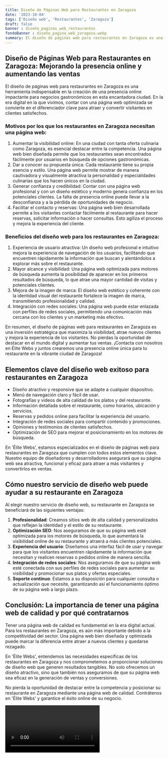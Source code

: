 ```yaml
---
title: Diseño de Páginas Web para Restaurantes en Zaragoza
date: '2023-10-04'
tags: ['Diseño web', 'Restaurantes', 'Zaragoza']
draft: false
banner : diseño_paginas_web_restaurantes
fondoBanner : diseño_pagina_web_zaragoza.webp
summary: El diseño de páginas web para restaurantes en Zaragoza es una herramienta indispensable en la creación de una presencia online impactante para negocios gastronómicos en esta encantadora ciudad. En la era digital en la que vivimos, contar con una página web optimizada se convierte en el diferenciador clave para atraer y convertir visitantes en clientes satisfechos.
---
```


## Diseño de Páginas Web para Restaurantes en Zaragoza: Mejorando la presencia online y aumentando las ventas

El diseño de páginas web para restaurantes en Zaragoza es una herramienta indispensable en la creación de una presencia online impactante para negocios gastronómicos en esta encantadora ciudad. En la era digital en la que vivimos, contar con una página web optimizada se convierte en el diferenciador clave para atraer y convertir visitantes en clientes satisfechos.

### Motivos por los que los restaurantes en Zaragoza necesitan una página web:
1. Aumentar la visibilidad online: En una ciudad con tanta oferta culinaria como Zaragoza, es esencial destacar entre la competencia. Una página web bien diseñada permite que los restaurantes sean encontrados fácilmente por usuarios en búsqueda de opciones gastronómicas.
2. Dar a conocer su propuesta única: Cada restaurante tiene su propia esencia y estilo. Una página web permite mostrar de manera cautivadora y visualmente atractiva la personalidad y especialidades culinarias que los hacen únicos en la ciudad.
3. Generar confianza y credibilidad: Contar con una página web profesional y con un diseño estético y moderno genera confianza en los potenciales clientes. La falta de presencia online puede llevar a la desconfianza y a la pérdida de oportunidades de negocio.
4. Facilitar el contacto y reservas: Una página web bien desarrollada permite a los visitantes contactar fácilmente al restaurante para hacer reservas, solicitar información o hacer consultas. Esto agiliza el proceso y mejora la experiencia del cliente.

### Beneficios del diseño web para los restaurantes en Zaragoza:
1. Experiencia de usuario atractiva: Un diseño web profesional e intuitivo mejora la experiencia de navegación de los usuarios, facilitando que encuentren rápidamente la información que buscan y alentándolos a explorar más sobre el restaurante.
2. Mayor alcance y visibilidad: Una página web optimizada para motores de búsqueda aumenta la posibilidad de aparecer en los primeros resultados de búsqueda, lo que atrae una mayor cantidad de visitas y potenciales clientes.
3. Mejora de la imagen de marca: El diseño web estético y coherente con la identidad visual del restaurante fortalece la imagen de marca, transmitiendo profesionalidad y calidad.
4. Integración con redes sociales: Una página web puede estar enlazada con perfiles de redes sociales, permitiendo una comunicación más cercana con los clientes y un marketing más efectivo.

En resumen, el diseño de páginas web para restaurantes en Zaragoza es una inversión estratégica que maximiza la visibilidad, atrae nuevos clientes y mejora la experiencia de los visitantes. No pierdas la oportunidad de destacar en el mundo digital y aumentar tus ventas. ¡Contacta con nosotros en Élite Webs y juntos crearemos una presencia online única para tu restaurante en la vibrante ciudad de Zaragoza!

<GifSeo />

<Cta />

## Elementos clave del diseño web exitoso para restaurantes en Zaragoza

- Diseño atractivo y responsive que se adapte a cualquier dispositivo.
- Menú de navegación claro y fácil de usar.
- Fotografías y videos de alta calidad de los platos y del restaurante.
- Información detallada sobre el restaurante, como horarios, ubicación y servicios.
- Reservas y pedidos online para facilitar la experiencia del usuario.
- Integración de redes sociales para compartir contenido y promociones.
- Opiniones y testimonios de clientes satisfechos.
- Optimización de SEO para mejorar el posicionamiento en los motores de búsqueda.

En 'Élite Webs', estamos especializados en el diseño de páginas web para restaurantes en Zaragoza que cumplen con todos estos elementos clave. Nuestro equipo de diseñadores y desarrolladores asegurará que su página web sea atractiva, funcional y eficaz para atraer a más visitantes y convertirlos en ventas. 

## Cómo nuestro servicio de diseño web puede ayudar a su restaurante en Zaragoza

Al elegir nuestro servicio de diseño web, su restaurante en Zaragoza se beneficiará de las siguientes ventajas:

1. **Profesionalidad**: Creamos sitios web de alta calidad y personalizados que reflejan la identidad y el estilo de su restaurante.
2. **Optimización SEO**: Nos aseguramos de que su página web esté optimizada para los motores de búsqueda, lo que aumentará la visibilidad online de su restaurante y atraerá a más clientes potenciales.
3. **Experiencia del usuario**: Diseñamos una interfaz fácil de usar y navegar para que los visitantes encuentren rápidamente la información que necesitan y realicen reservas o pedidos online de manera sencilla.
4. **Integración de redes sociales**: Nos aseguramos de que su página web esté conectada con sus perfiles de redes sociales para aumentar su visibilidad y promocionar sus platos y ofertas especiales.
5. **Soporte continuo**: Estamos a su disposición para cualquier consulta o actualización que necesite, garantizando así el funcionamiento óptimo de su página web a largo plazo.

## Conclusión: La importancia de tener una página web de calidad y por qué contratarnos

Tener una página web de calidad es fundamental en la era digital actual. Para los restaurantes en Zaragoza, es aún más importante debido a la competitividad del sector. Una página web bien diseñada y optimizada puede marcar la diferencia entre atraer a nuevos clientes y quedarse rezagado.

En 'Élite Webs', entendemos las necesidades específicas de los restaurantes en Zaragoza y nos comprometemos a proporcionar soluciones de diseño web que generen resultados tangibles. No solo ofrecemos un diseño atractivo, sino que también nos aseguramos de que su página web sea eficaz en la generación de ventas y conversiones.

No pierda la oportunidad de destacar entre la competencia y posicionar su restaurante en Zaragoza mediante una página web de calidad. Contrátenos en 'Élite Webs' y garantice el éxito online de su negocio.

<Video />

<CtaBot job='Restaurantes' city='Zaragoza'/>

<Gmaps query='Zaragoza+españa+maps' />